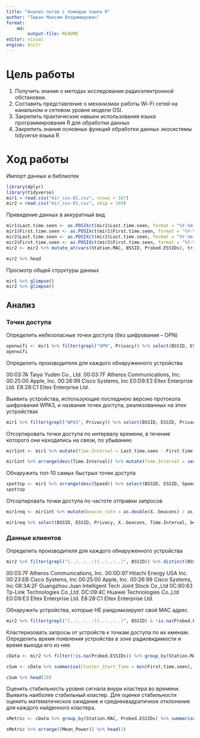 ```yaml
---
title: "Анализ логов с помощью языка R"
author: "Тыван Максим Владимирович"
format:
    md:
        output-file: README
editor: visual
engine: knitr
---
```


# Цель работы

1.  Получить знания о методах исследования радиоэлектронной обстановки.
2.  Составить представление о механизмах работы Wi-Fi сетей на канальном и сетевом уровне модели OSI.
3.  Закрепить практические навыки использования языка программирования R для обработки данных
4.  Закрепить знания основных функций обработки данных экосистемы tidyverse языка R


# Ход работы

Импорт данных и библиотек
```r
library(dplyr)
library(tidyverse)
mir1 = read.csv("mir_csv-01.csv", nrows = 167)
mir2 = read.csv("mir_csv-01.csv", skip = 169)
```
Привидение данных в аккуратный вид
```r
mir1$Last.time.seen <- as.POSIXct(mir1$Last.time.seen, format = "%Y-%m-%d %H:%M:%S")
mir1$First.time.seen <- as.POSIXct(mir1$First.time.seen, format = "%Y-%m-%d %H:%M:%S")
mir2$Last.time.seen <- as.POSIXct(mir2$Last.time.seen, format = "%Y-%m-%d %H:%M:%S")
mir2$First.time.seen <- as.POSIXct(mir2$First.time.seen, format = "%Y-%m-%d %H:%M:%S")
mir2 <- mir2 %>% mutate_at(vars(Station.MAC, BSSID, Probed.ESSIDs), trimws) %>% mutate_at(vars(Station.MAC, BSSID, Probed.ESSIDs), na_if, "")

mir2 %>% head
```
Просмотр общей структуры данных

```r
mir1 %>% glimpse()
mir2 %>% glimpse()
```
## Анализ

### Точки доступа

Определить небезопасные точки доступа (без шифрования – OPN)
```r
openwifi <- mir1 %>% filter(grepl("OPN", Privacy)) %>% select(BSSID, ESSID) %>% arrange(BSSID) %>% distinct
openwifi
```

Определить производителя для каждого обнаруженного устройства

00:03:7A Taiyo Yuden Co., Ltd.
00:03:7F Atheros Communications, Inc.
00:25:00 Apple, Inc.
00:26:99 Cisco Systems, Inc
E0:D9:E3 Eltex Enterprise Ltd.
E8:28:C1 Eltex Enterprise Ltd.

Выявить устройства, использующие последнюю версию протокола шифрования WPA3, и названия точек доступа, реализованных на этих устройствах

```r
mir1 %>% filter(grepl("WPA3", Privacy)) %>% select(BSSID, ESSID, Privacy)
```

Отсортировать точки доступа по интервалу времени, в течение которого они находились на связи, по убыванию

```r
mir1int <- mir1 %>% mutate(Time.Interval = Last.time.seen - First.time.seen)

mir1int %>% arrange(desc(Time.Interval)) %>% mutate(Time.Interval = seconds_to_period(Time.Interval)) %>% select(BSSID, First.time.seen, Last.time.seen, Time.Interval) %>% head
```

Обнаружить топ-10 самых быстрых точек доступа

```r
spottop <- mir1 %>% arrange(desc(Speed)) %>% select(BSSID, ESSID, Speed, Privacy) %>% head(10)
spottop
```

Отсортировать точки доступа по частоте отправки запросов

```r
mir1req <- mir1int %>% mutate(beacon_rate = as.double(X..beacons) / as.integer(Time.Interval))

mir1req %>% select(BSSID, ESSID, Privacy, X..beacons, Time.Interval, beacon_rate) %>% filter(!is.infinite(beacon_rate)) %>% arrange(desc(beacon_rate)) %>% head
```

### Данные клиентов

Определить производителя для каждого обнаруженного устройства

```r
mir2 %>% filter(grepl("(..:..:..:)(..:..:..)", BSSID)) %>% distinct(BSSID)
```

00:03:7F Atheros Communications, Inc.
00:0D:97 Hitachi Energy USA Inc.
00:23:EB Cisco Systems, Inc
00:25:00 Apple, Inc.
00:26:99 Cisco Systems, Inc
08:3A:2F Guangzhou Juan Intelligent Tech Joint Stock Co.,Ltd
0C:80:63 Tp-Link Technologies Co.,Ltd.
DC:09:4C Huawei Technologies Co.,Ltd
E0:D9:E3 Eltex Enterprise Ltd.
E8:28:C1 Eltex Enterprise Ltd.

Обнаружить устройства, которые НЕ рандомизируют свой MAC адрес

```r
mir2 %>% filter(grepl("(..:..:..:)(..:..:..)", BSSID) & !is.na(Probed.ESSIDs)) %>% select(BSSID, Probed.ESSIDs) %>% group_by(BSSID, Probed.ESSIDs) %>% filter(n() > 1) %>% arrange(BSSID) %>% unique()
```

Кластеризовать запросы от устройств к точкам доступа по их именам. Определить время появления устройства в зоне радиовидимости и время выхода его из нее

```r
cData <- mir2 %>% filter(!is.na(Probed.ESSIDs)) %>% group_by(Station.MAC, Probed.ESSIDs) %>% arrange(First.time.seen)

cSum <- cData %>% summarise(Cluster_Start_Time = min(First.time.seen), Cluster_End_Time = max(Last.time.seen))

cSum %>% head(10)
```

Оценить стабильность уровня сигнала внури кластера во времени. Выявить наиболее стабильный кластер. Для оценки стабильности оценить математическое ожидание и среднеквадратичное отклонение для каждого найденного кластера.

```r
sMetric <- cData %>% group_by(Station.MAC, Probed.ESSIDs) %>% summarise(Mean_Power = mean(Power))

sMetric %>% arrange((Mean_Power)) %>% head(1)
```